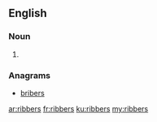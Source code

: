 ==English==

===Noun===
{{head|en|plural}}

# {{plural of|ribber|lang=en|nocat=1}}

===Anagrams===
* [[bribers#English|bribers]]

[[ar:ribbers]]
[[fr:ribbers]]
[[ku:ribbers]]
[[my:ribbers]]